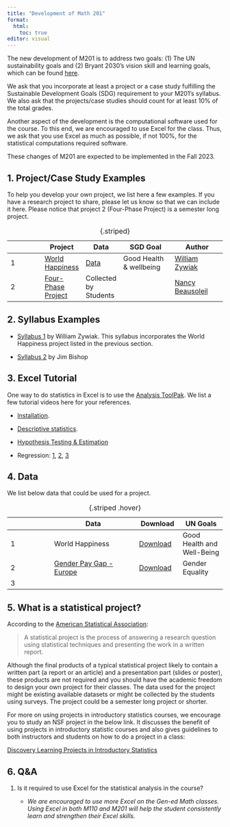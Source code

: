 ```yaml
---
title: "Development of Math 201"
format: 
  html:
    toc: true
editor: visual
---
```


The new development of M201 is to address two goals: (1) The UN sustainability goals and (2) Bryant 2030's vision skill and learning goals, which can be found [here](gen_ed.pdf).

We ask that you incorporate at least a project or a case study fulfilling the Sustainable Development Goals (SDG) requirement
to your M201's syllabus. We also ask that the projects/case studies should count for at least 10% of the total grades.

Another aspect of the development is the computational software used for the course. To this end, we are encouraged to use Excel for the class. Thus, we ask that you use Excel as much as possible, if not 100%, for the statistical computations required software.

These changes of M201 are expected to be implemented in the Fall 2023.



## 1. Project/Case Study Examples

To help you develop your own project, we list here a few examples. If you have a research project to share, please let us know so that we can include it here. Please notice that project 2 (Four-Phase Project) is a semester long project.

|     | Project | Data                 | SGD Goal                             | Author |
|----------------|-----------------|----------------|-----------------------|-----------------------|
| 1   | [World Happiness](happiness_M201_handout.pdf)                | [Data](world-happiness-report-2021_main_vars.xls) | Good Health & wellbeing |[William Zywiak](https://www.bryant.edu/academics/faculty/zywiak-william)     |
| 2   | [Four-Phase Project](PROJECT%20with%204%20phases%20sp23.pdf) | Collected by Students                             || [Nancy Beausoleil](https://www.bryant.edu/academics/faculty/beausoleil-nancy) |

: {.striped}

## 2. Syllabus Examples

-   [Syllabus 1](MATH201_D_Excel_syllabus_Fall_2023.pdf) by William Zywiak. This syllabus incorporates the World Happiness project listed in the previous section.

-   [Syllabus 2](2023_Syllabus 201_JB.pdf) by Jim Bishop

## 3. Excel Tutorial

One way to do statistics in Excel is to use the [Analysis ToolPak](https://support.microsoft.com/en-gb/office/use-the-analysis-toolpak-to-perform-complex-data-analysis-6c67ccf0-f4a9-487c-8dec-bdb5a2cefab6). We list a few tutorial videos here for your references.

-   [Installation](https://bryant.hosted.panopto.com/Panopto/Pages/Viewer.aspx?id=38955015-791d-4394-8f0c-b0500094adf2).

-   [Descriptive statistics](https://youtu.be/3F_V5alJubk).

-   [Hypothesis Testing & Estimation](https://www.youtube.com/playlist?list=PLD3fYc0bAjC-l2bN1Ekuhte7BO-LXKi9c)

-   Regression: [1](https://youtu.be/L_a8Z0BVjyM), [2](https://youtu.be/0lpfmFnlDHI), [3](https://youtu.be/9wX1a1J4WOI)

## 4. Data

We list below data that could be used for a project.

|     | Data                                                                                                            | Download                                              | UN Goals                   |
|---------------|-----------------------------|---------------|---------------|
| 1   | World Happiness                                                                                                 | [Download](world-happiness-report-2021_main_vars.xls) | Good Health and Well-Being |
| 2   | [Gender Pay Gap - Europe](https://www.kaggle.com/datasets/gianinamariapetrascu/gender-pay-gap-europe-2010-2021) | [Download](data/pay_gap_Europe.xlsx)                  | Gender Equality            |
| 3   |                                                                                                                 |                                                       |                            |

: {.striped .hover}

## 5. What is a statistical project?

According to the [American Statistical Association](https://www.amstat.org/asa/files/pdfs/EDU-statproject.pdf):

> A statistical project is the process of answering a research question using statistical techniques and presenting the work in a written report.

Although the final products of a typical statistical project likely to contain a written part (a report or an article) and a presentation part (slides or poster), these products are not required and you should have the academic freedom to design your own project for their classes. The data used for the project might be existing available datasets or might be collected by the students using surveys. The project could be a semester long project or shorter.

For more on using projects in introductory statistics courses, we encourage you to study an NSF project in the below link. It discusses the benefit of using projects in introductory statistic courses and also gives guidelines to both instructors and students on how to do a project in a class:

[Discovery Learning Projects in Introductory Statistics](http://faculty.ung.edu/DJSpence/NSF/materials.html)

## 6. Q&A

1.  Is it required to use Excel for the statistical analysis in the course?

    -   *We are encouraged to use more Excel on the Gen-ed Math classes. Using Excel in both M110 and M201 will help the student consistently learn and strengthen their Excel skills.*
